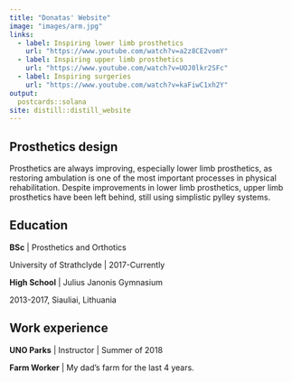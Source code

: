 ```yaml
---
title: "Donatas' Website"
image: "images/arm.jpg"
links:
  - label: Inspiring lower limb prosthetics
    url: "https://www.youtube.com/watch?v=a2z8CE2vomY"
  - label: Inspiring upper limb prosthetics
    url: "https://www.youtube.com/watch?v=UOJ0lkr2SFc"
  - label: Inspiring surgeries
    url: "https://www.youtube.com/watch?v=kaFiwC1xh2Y"    
output:
  postcards::solana
site: distill::distill_website  
---
```

 
## Prosthetics design

Prosthetics are always improving, especially lower limb prosthetics, as restoring ambulation is one of the most important processes in physical rehabilitation.
Despite improvements in lower limb prosthetics, upper limb prosthetics have been left behind, still using simplistic pylley systems. 

## Education

**BSc** | Prosthetics and Orthotics

University of Strathclyde | 2017-Currently



**High School** | Julius Janonis Gymnasium

2013-2017, Siauliai, Lithuania

## Work experience

**UNO Parks** | Instructor | Summer of 2018

**Farm Worker** | My dad's farm for the last 4 years.
